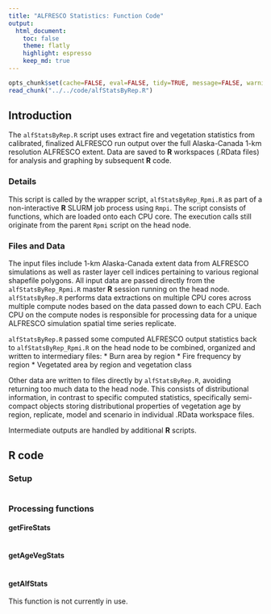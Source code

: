 ```yaml
---
title: "ALFRESCO Statistics: Function Code"
output:
  html_document:
    toc: false
    theme: flatly
    highlight: espresso
    keep_md: true
---
```


```r
opts_chunk$set(cache=FALSE, eval=FALSE, tidy=TRUE, message=FALSE, warning=FALSE)
read_chunk("../../code/alfStatsByRep.R")
```

## Introduction

The `alfStatsByRep.R` script uses extract fire and vegetation statistics from calibrated, finalized ALFRESCO run output over the full Alaska-Canada 1-km resolution ALFRESCO extent.
Data are saved to **R** workspaces (.RData files) for analysis and graphing by subsequent **R** code.

### Details

This script is called by the wrapper script, `alfStatsByRep_Rpmi.R` as part of a non-interactive **R** SLURM job process using `Rmpi`.
The script consists of functions, which are loaded onto each CPU core.
The execution calls still originate from the parent `Rpmi` script on the head node.

### Files and Data
The input files include 1-km Alaska-Canada extent data from ALFRESCO simulations
as well as raster layer cell indices pertaining to various regional shapefile polygons.
All input data are passed directly from the `alfStatsByRep_Rpmi.R` master **R** session running on the head node.
`alfStatsByRep.R` performs data extractions on multiple CPU cores across multiple compute nodes based on the data passed down to each CPU.
Each CPU on the compute nodes is responsible for processing data for a unique ALFRESCO simulation spatial time series replicate.

`alfStatsByRep.R` passed some computed ALFRESCO output statistics back to `alfStatsByRep_Rpmi.R` on the head node to be combined, organized and written to intermediary files:
* Burn area by region
* Fire frequency by region
* Vegetated area by region and vegetation class

Other data are written to files directly by `alfStatsByRep.R`, avoiding returning too much data to the head node.
This consists of distributional information, in contrast to specific computed statistics,
specifically semi-compact objects storing distributional properties of vegetation age by region, replicate, model and scenario in individual .RData workspace files.

Intermediate outputs are handled by additional **R** scripts.

## R code

### Setup

```r
```

### Processing functions
#### getFireStats

```r
```

#### getAgeVegStats

```r
```

#### getAlfStats
This function is not currently in use.

```r
```
